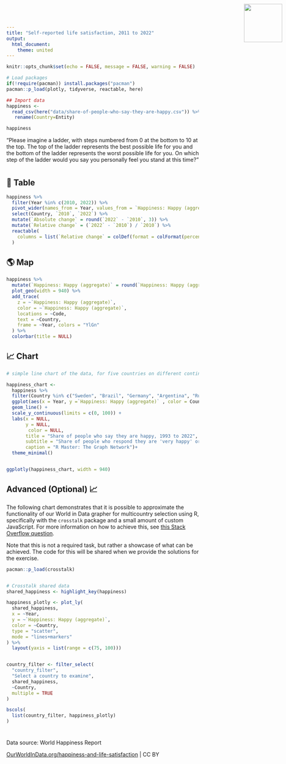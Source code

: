 ```yaml
---
title: "Self-reported life satisfaction, 2011 to 2022"
output: 
  html_document:
    theme: united
---
```


<img src="Our_World_in_Data_logo.png" style="width: 100px; position:absolute; top:0; right:0; padding:10px;"/>

<link href='https://fonts.googleapis.com/css?family=Playfair Display' rel='stylesheet'>

```{=html}
<style>
h1 {
    font-family: Playfair Display, Georgia, Times New Roman, "Liberation Serif", serif;
}
</style>
```
```r
knitr::opts_chunk$set(echo = FALSE, message = FALSE, warning = FALSE)

# Load packages 
if(!require(pacman)) install.packages("pacman")
pacman::p_load(plotly, tidyverse, reactable, here)
```

```r
## Import data
happiness <- 
  read_csv(here("data/share-of-people-who-say-they-are-happy.csv")) %>% 
   rename(Country=Entity)

happiness

```

“Please imagine a ladder, with steps numbered from 0 at the bottom to 10 at the top. The top of the ladder represents the best possible life for you and the bottom of the ladder represents the worst possible life for you. On which step of the ladder would you say you personally feel you stand at this time?”

#  {.tabset}

## 🔢 Table

```r
happiness %>% 
  filter(Year %in% c(2010, 2022)) %>% 
  pivot_wider(names_from = Year, values_from = `Happiness: Happy (aggregate)`, id_cols = Country) %>% 
  select(Country, `2010`, `2022`) %>% 
  mutate(`Absolute change` = round(`2022` - `2010`, 3)) %>% 
  mutate(`Relative change` = (`2022` - `2010`) / `2010`) %>% 
  reactable(
    columns = list(`Relative change` = colDef(format = colFormat(percent = TRUE, digits = 1))) 
  )
```

## 🌎 Map

```r
happiness %>% 
  mutate(`Happiness: Happy (aggregate)` = round(`Happiness: Happy (aggregate)`, 2)) %>%
  plot_geo(width = 940) %>% 
  add_trace(
    z = ~`Happiness: Happy (aggregate)`,
    color = ~`Happiness: Happy (aggregate)`,
    locations = ~Code,
    text = ~Country,
    frame = ~Year, colors = "YlGn"
  ) %>% 
  colorbar(title = NULL)
```

## 📈 Chart

```r
# simple line chart of the data, for five countries on different continents (ggplot, piped into ggplotly)

happiness_chart <- 
  happiness %>% 
  filter(Country %in% c("Sweden", "Brazil", "Germany", "Argentina", "Russia")) %>%
  ggplot(aes(x = Year, y =`Happiness: Happy (aggregate)` , color = Country)) +
  geom_line() +
  scale_y_continuous(limits = c(0, 100)) +
  labs(x = NULL, 
       y = NULL, 
        color = NULL,
       title = "Share of people who say they are happy, 1993 to 2022",
       subtitle = "Share of people who respond they are 'very happy' or 'rather happy' to the question, 'Taking all things together, would you say you are … ?'",
       caption = "R Master: The Graph Network")+
  theme_minimal()


ggplotly(happiness_chart, width = 940)
```

## Advanced (Optional) 📈

The following chart demonstrates that it is possible to approximate the functionality of our World in Data grapher for multicountry selection using R, specifically with the `crosstalk` package and a small amount of custom JavaScript. For more information on how to achieve this, see [this Stack Overflow question](https://stackoverflow.com/questions/67058016/how-to-set-default-values-in-filter-select-in-crosstalk-in-r-plotly).

Note that this is not a required task, but rather a showcase of what can be achieved. The code for this will be shared when we provide the solutions for the exercise.

```r
pacman::p_load(crosstalk)


# Crosstalk shared data
shared_happiness <- highlight_key(happiness)

happiness_plotly <- plot_ly(
  shared_happiness, 
  x = ~Year, 
  y = ~`Happiness: Happy (aggregate)`, 
  color = ~Country, 
  type = "scatter", 
  mode = "lines+markers"
) %>%
  layout(yaxis = list(range = c(75, 100)))


country_filter <- filter_select(
  "country_filter", 
  "Select a country to examine", 
  shared_happiness, 
  ~Country, 
  multiple = TRUE
)

bscols(
  list(country_filter, happiness_plotly)
)
```

```{=html}
<script>
function filter_default() {
  var default_countries = ["Norway", "Australia", "Germany", "Bolivia", "Colombia", "Bhutan"]; // Set default countries here
  document.getElementById("country_filter").getElementsByClassName("selectized")[0].selectize.setValue(default_countries, false);
}
window.onload = filter_default;
</script>
```
#  {.unlisted}

Data source: World Happiness Report

[OurWorldInData.org/happiness-and-life-satisfaction](https://ourworldindata.org/grapher/Happiness: Happy (aggregate)) \| CC BY
